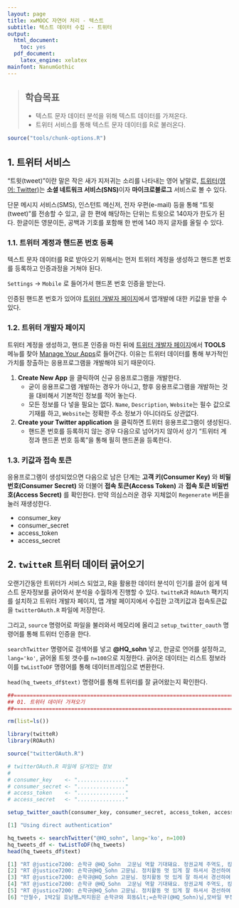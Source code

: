 ```yaml
---
layout: page
title: xwMOOC 자연어 처리 - 텍스트
subtitle: 텍스트 데이터 수집 -- 트위터
output:
  html_document: 
    toc: yes
  pdf_document:
    latex_engine: xelatex
mainfont: NanumGothic
---
```

 
> ## 학습목표 {.objectives}
>
> * 텍스트 문자 데이터 분석을 위해 텍스트 데이터를 가져온다.
> * 트위터 서비스를 통해 텍스트 문자 데이터를 R로 불러온다. 


``` r
source("tools/chunk-options.R")
```

## 1. 트위터 서비스 {#nlp-twitter}

"트윗(tweet)"이란 말은 작은 새가 지저귀는 소리를 나타내는 영어 낱말로, 
[트위터(영어: Twitter)](https://www.twitter.com/)는 **소셜 네트워크 서비스(SNS)**이자 **마이크로블로그** 서비스로 볼 수 있다.

단문 메시지 서비스(SMS), 인스턴트 메신저, 전자 우편(e-mail) 등을 통해 "트윗(tweet)"를 전송할 수 있고, 글 한 편에 해당하는 단위는 트윗으로 140자가 한도가 된다. 
한글이든 영문이든, 공백과 기호를 포함해 한 번에 140 까지 글자를 올릴 수 있다.

### 1.1. 트위터 계정과 핸드폰 번호 등록 {#nlp-twitter-setup}

텍스트 문자 데이터를 R로 받아오기 위해서는 먼저 트위터 계정을 생성하고 핸드폰 번호를 등록하고 인증과정을 거쳐야 된다.

`Settings` &rarr; `Mobile` 로 들어가서 핸드폰 번호 인증을 받는다.

인증된 핸드폰 번호가 있어야 [트위터 개발자 페이지](https://dev.twitter.com/)에서 앱개발에 대한 키값을 받을 수 있다.

### 1.2. 트위터 개발자 페이지 {#nlp-twitter-developer}

트위터 계정을 생성하고, 핸드폰 인증을 마친 뒤에 [트위터 개발자 페이지](https://dev.twitter.com/)에서 **TOOLS** 메뉴를 찾아 
[Manage Your Apps](https://apps.twitter.com/)로 들어간다. 이유는 트위터 데이터를 통해 부가적인 가치를 창출하는 응용프로그램을 개발해야 되기 때문이다.

1. **Create New App** 을 클릭하여 신규 응용프로그램을 개발한다.
    * 굳이 응용프로그램 개발하는 경우가 아니고, 향후 응용프로그램을 개발하는 것을 대비해서 기본적인 정보를 적어 놓는다. 
    * 모든 정보를 다 넣을 필요는 없다. `Name`, `Description`, `Website`는 필수 값으로 기재를 하고, `Website`는 정확한 주소 정보가 아니더라도 상관없다.
1. **Create your Twitter application** 을 클릭하면 트위터 응용프로그램이 생성된다.
    * 핸드폰 번호를 등록하지 않는 경우 다음으로 넘어가지 않아서 상기 "트위터 계정과 핸드폰 번호 등록"을 통해 필히 핸드폰을 등록한다.

### 1.3. 키값과 접속 토큰 {#nlp-twitter-developer-token}

응용프로그램이 생성되었으면 다음으로 남은 단계는 **고객 키(Consumer Key)** 와 **비밀번호(Consumer Secret)** 와 더불어 **접속 토큰(Access Token)** 과
**접속 토큰 비밀번호(Access Secret)** 를 확인한다. 만약 의심스러운 경우 지체없이 `Regenerate` 버튼을 눌러 재생성한다.

* consumer_key   
* consumer_secret
* access_token   
* access_secret  

## 2. `twitteR` 트위터 데이터 긁어오기 {#nlp-twitter-api}

오랜기간동안 트위터가 서비스 되었고, R을 활용한 데이터 분석이 인기를 끌어 쉽게 텍스트 문자정보를 긁어와서 분석을 수월하게 진행할 수 있다.
`twitteR`과 `ROAuth` 팩키지를 설치하고 트위터 개발자 페이지, 앱 개발 페이지에서 수집한 고객키값과 접속토큰값을 `twitterOAuth.R` 파일에
저장한다. 

그리고, `source` 명령어로 파일을 불러와서 메모리에 올리고 `setup_twitter_oauth` 명령어를 통해 트위터 인증을 한다.

`searchTwitter` 명령어로 검색어를 넣고 **@HQ_sohn** 넣고, 한글로 언어를 설정하고, `lang='ko'`, 긁어올 트윗 갯수를 `n=100`으로 지정한다.
긁어온 데이터는 리스트 정보라 이를 `twListToDF` 명령어를 통해 데이터프레임으로 변환한다.

`head(hq_tweets_df$text)` 명령어를 통해 트위터를 잘 긁어왔는지 확인한다.


``` r
##======================================================================================================
## 01. 트위터 데이터 가져오기
##======================================================================================================

rm(list=ls())

library(twitteR)
library(ROAuth)

source("twitterOAuth.R")

# twitterOAuth.R 파일에 담겨있는 정보
#
# consumer_key    <- "..............."
# consumer_secret <- "..............."
# access_token    <- "..............."
# access_secret   <- "..............."

setup_twitter_oauth(consumer_key, consumer_secret, access_token, access_secret)

[1] "Using direct authentication"

hq_tweets <- searchTwitter("@HQ_sohn", lang='ko', n=100)
hq_tweets_df <- twListToDF(hq_tweets)
head(hq_tweets_df$text)

[1] "RT @justice7200: 손학규 @HQ_Sohn  고문님 역할 기대돼요. 정권교체 주역도, 킹메이커도 가능한 분. 다만 국민의 당은 잊으세요. https://t.co/ff8mXcopfg"                                                                                
[2] "RT @justice7200: 손학규@HQ_Sohn 고문님. 정치활동 멋 있게 잘 하셔서 경선하여 승리하시면 정권교체도 가능합니다. 아름다운 경선이 조건. 보이콧 마시고 문재인 전 대표님과 손잡고 아름다운 경선하세요. 문대표님은 그럴맘이 준비된 분.…"
[3] "RT @justice7200: 손학규@HQ_Sohn 고문님. 정치활동 멋 있게 잘 하셔서 경선하여 승리하시면 정권교체도 가능합니다. 아름다운 경선이 조건. 보이콧 마시고 문재인 전 대표님과 손잡고 아름다운 경선하세요. 문대표님은 그럴맘이 준비된 분.…"
[4] "RT @justice7200: 손학규 @HQ_Sohn  고문님 역할 기대돼요. 정권교체 주역도, 킹메이커도 가능한 분. 다만 국민의 당은 잊으세요. https://t.co/ff8mXcopfg"                                                                                
[5] "RT @justice7200: 손학규@HQ_Sohn 고문님. 정치활동 멋 있게 잘 하셔서 경선하여 승리하시면 정권교체도 가능합니다. 아름다운 경선이 조건. 보이콧 마시고 문재인 전 대표님과 손잡고 아름다운 경선하세요. 문대표님은 그럴맘이 준비된 분.…"
[6] "안철수, 1박2일 호남행…박지원은 손학규와 회동&lt;=손학규(@HQ_Sohn)님,모바일 부정의혹으로 대선후보 앗아간 문재인에게 미련갖지 마시길,공정경선하고,여의치 않으면 길을 돌아 가는 것도 생각해 보셨으면^^ https://t.co/CuIJ0NDnDt"    
```




